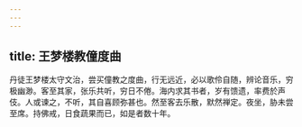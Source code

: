 ```yaml
---
---
---
```

title: 王梦楼教僮度曲
---



丹徒王梦楼太守文治，尝买僮教之度曲，行无远近，必以歌伶自随，辨论音乐，穷极幽渺。客至其家，张乐共听，穷日不倦。海内求其书者，岁有馈遗，率费於声伎。人或谏之，不听，其自喜顾弥甚也。然至客去乐散，默然禅定。夜坐，胁未尝至席。持佛戒，日食蔬果而已，如是者数十年。